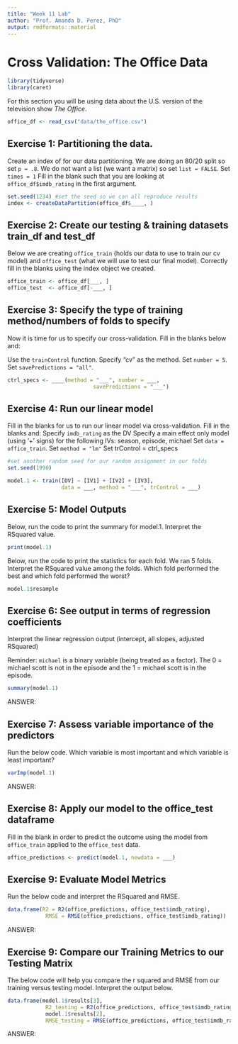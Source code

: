```yaml
---
title: "Week 11 Lab"
author: "Prof. Amanda D. Perez, PhD"
output: rmdformats::material
---
```


# Cross Validation: The Office Data

```r
library(tidyverse)
library(caret)
```

For this section you will be using data about the U.S. version of the television show *The Office*. 

```r
office_df <- read_csv("data/the_office.csv") 
```


## Exercise 1: Partitioning the data.
Create an index of for our data partitioning. 
We are doing an 80/20 split so set `p = .8`.
We do not want a list (we want a matrix) so set `list = FALSE`.
Set `times = 1`
Fill in the blank such that you are looking at `office_df$imdb_rating` in the first argument.


```r
set.seed(1234) #set the seed so we can all reproduce results
index <- createDataPartition(office_df$____, )
```



## Exercise 2: Create our testing & training datasets train_df and test_df

Below we are creating `office_train` (holds our data to use to train our cv model) and `office_test` (what we will use to test our final model). Correctly fill in the blanks using the index object we created. 

```r
office_train <- office_df[___, ]
office_test  <- office_df[-___, ]
```

## Exercise 3: Specify the type of training method/numbers of folds to specify

Now it is time for us to specify our cross-validation. Fill in the blanks below and:

Use the `trainControl` function.
Specify "cv" as the method.
Set `number = 5`.
Set `savePredictions = "all"`.

```r
ctrl_specs <- ____(method = "___", number = ___, 
                           savePredictions = "___")
```



## Exercise 4: Run our linear model

Fill in the blanks for us to run our linear model via cross-validation. 
Fill in the blanks and:
Specify `imdb_rating` as the DV
Specify a main effect only model (using '+' signs) for the following IVs: season, episode, michael
Set `data = office_train`.
Set `method = "lm"`
Set trControl = ctrl_specs

```r
#set another random seed for our random assignment in our folds
set.seed(1990)

model.1 <- train([DV] ~ [IV1] + [IV2] + [IV3],
                 data = ___, method = "___", trControl = ___)
```



## Exercise 5: Model Outputs 

Below, run the code to print the summary for model.1. Interpret the RSquared value.

```r
print(model.1)
```


Below, run the code to print the statistics for each fold. We ran 5 folds. Interpret the RSquared value among the folds. Which fold performed the best and which fold performed the worst?

```r
model.1$resample
```

## Exercise 6: See output in terms of regression coefficients

Interpret the linear regression output (intercept, all slopes, adjusted RSquared)

Reminder: `michael` is a binary variable (being treated as a factor). The 0 = michael scott is not in the episode and the 1 = michael scott is in the episode. 

```r
summary(model.1)
```

ANSWER:

## Exercise 7: Assess variable importance of the predictors

Run the below code. Which variable is most important and which variable is least important?

```r
varImp(model.1) 
```

ANSWER:

## Exercise 8: Apply our model to the office_test dataframe

Fill in the blank in order to predict the outcome using the model from `office_train` applied to the `office_test` data.

```r
office_predictions <- predict(model.1, newdata = ___) 
```

## Exercise 9: Evaluate Model Metrics

Run the below code and interpret the RSquared and RMSE.

```r
data.frame(R2 = R2(office_predictions, office_test$imdb_rating),
            RMSE = RMSE(office_predictions, office_test$imdb_rating))

```

ANSWER:

## Exercise 9: Compare our Training Metrics to our Testing Matrix

The below code will help you compare the r squared and RMSE from our training versus testing model. Interpret the output below.

```r
data.frame(model.1$results[3],
            R2_testing = R2(office_predictions, office_test$imdb_rating),
            model.1$results[2],
            RMSE_testing = RMSE(office_predictions, office_test$imdb_rating))

```

ANSWER: